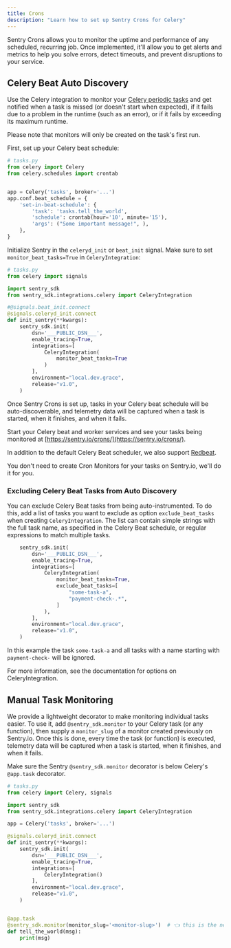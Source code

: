 ```yaml
---
title: Crons
description: "Learn how to set up Sentry Crons for Celery"
---
```


Sentry Crons allows you to monitor the uptime and performance of any scheduled, recurring job. Once implemented, it'll allow you to get alerts and metrics to help you solve errors, detect timeouts, and prevent disruptions to your service.

## Celery Beat Auto Discovery

Use the Celery integration to monitor your [Celery periodic tasks](https://docs.celeryq.dev/en/stable/userguide/periodic-tasks.html) and get notified when a task is missed (or doesn't start when expected), if it fails due to a problem in the runtime (such as an error), or if it fails by exceeding its maximum runtime.

<Note>
Please note that monitors will only be created on the task's first run.
</Note>

First, set up your Celery beat schedule:

```python
# tasks.py
from celery import Celery
from celery.schedules import crontab


app = Celery('tasks', broker='...')
app.conf.beat_schedule = {
    'set-in-beat-schedule': {
        'task': 'tasks.tell_the_world',
        'schedule': crontab(hour='10', minute='15'),
        'args': ("Some important message!", ),
    },
}
```

Initialize Sentry in the `celeryd_init` or `beat_init` signal. Make sure to set `monitor_beat_tasks=True` in `CeleryIntegration`:

<SignInNote />

```python
# tasks.py
from celery import signals

import sentry_sdk
from sentry_sdk.integrations.celery import CeleryIntegration

#@signals.beat_init.connect
@signals.celeryd_init.connect
def init_sentry(**kwargs):
    sentry_sdk.init(
        dsn='___PUBLIC_DSN___',
        enable_tracing=True,
        integrations=[
            CeleryIntegration(
                monitor_beat_tasks=True
            )
        ],
        environment="local.dev.grace",
        release="v1.0",
    )
```

Once Sentry Crons is set up, tasks in your Celery beat schedule will be auto-discoverable, and telemetry data will be captured when a task is started, when it finishes, and when it fails.

Start your Celery beat and worker services and see your tasks being monitored at [https://sentry.io/crons/](https://sentry.io/crons/).

In addition to the default Celery Beat scheduler, we also support [Redbeat](https://redbeat.readthedocs.io/en/latest).

<Note>

You don't need to create Cron Monitors for your tasks on Sentry.io, we'll do it for you.

</Note>

### Excluding Celery Beat Tasks from Auto Discovery

You can exclude Celery Beat tasks from being auto-instrumented. To do this, add a list of tasks you want to exclude as option `exclude_beat_tasks` when creating `CeleryIntegration`. The list can contain simple strings with the full task name, as specified in the Celery Beat schedule, or regular expressions to match multiple tasks.

<SignInNote />

```python
    sentry_sdk.init(
        dsn='___PUBLIC_DSN___',
        enable_tracing=True,
        integrations=[
            CeleryIntegration(
                monitor_beat_tasks=True,
                exclude_beat_tasks=[
                    "some-task-a",
                    "payment-check-.*",
                ]
            ),
        ],
        environment="local.dev.grace",
        release="v1.0",
    )
```

In this example the task `some-task-a` and all tasks with a name starting with `payment-check-` will be ignored.

For more information, see the documentation for <PlatformLink to="/#options">options on CeleryIntegration</PlatformLink>.

## Manual Task Monitoring

We provide a lightweight decorator to make monitoring individual tasks easier. To use it, add `@sentry_sdk.monitor` to your Celery task (or any function), then supply a `monitor_slug` of a monitor created previously on Sentry.io. Once this is done, every time the task (or function) is executed, telemetry data will be captured when a task is started, when it finishes, and when it fails.

<Note>

Make sure the Sentry `@sentry_sdk.monitor` decorator is below Celery's `@app.task` decorator.

</Note>

<SignInNote />

```python
# tasks.py
from celery import Celery, signals

import sentry_sdk
from sentry_sdk.integrations.celery import CeleryIntegration

app = Celery('tasks', broker='...')

@signals.celeryd_init.connect
def init_sentry(**kwargs):
    sentry_sdk.init(
        dsn='___PUBLIC_DSN___',
        enable_tracing=True,
        integrations=[
            CeleryIntegration()
        ],
        environment="local.dev.grace",
        release="v1.0",
    )


@app.task
@sentry_sdk.monitor(monitor_slug='<monitor-slug>')  # 👈 this is the new line.
def tell_the_world(msg):
    print(msg)
```
